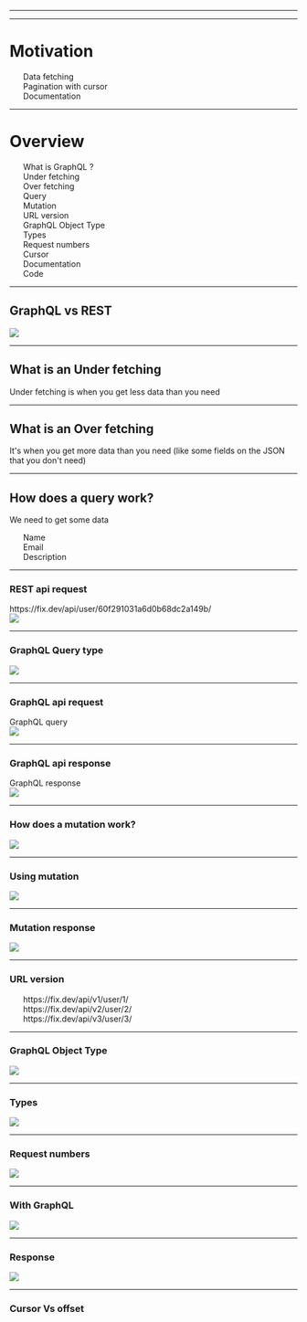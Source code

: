 


<Head>
  <title>GraphQL solves ?</title>
</Head>

<Cover />

---

<Intro />

---

# Motivation

<ul>
    <div>Data fetching</div>
    <div>Pagination with cursor</div>
    <div>Documentation</div>
</ul>

---

# Overview

<ul>
    <div>What is GraphQL ?</div>
    <div>Under fetching</div>
    <div>Over fetching</div>
    <div>Query</div>
    <div>Mutation</div>
    <div>URL version</div>
    <div>GraphQL Object Type</div>
    <div>Types</div>
    <div>Request numbers</div>
    <div>Cursor</div>
    <div>Documentation</div>
    <div>Code</div>
</ul>

---

## GraphQL vs REST

<Img src="./img/graphql-vs-rest.jpeg" width={1000} />

---

## What is an Under fetching

Under fetching is when you get less data than you need

---

## What is an Over fetching

It's when you get more data than you need (like some fields on the JSON that you don't need)

---

## How does a query work?

<div>We need to get some data</div>

<ul>
    <div>Name</div>
    <div>Email</div>
    <div>Description</div>
</ul>

---

### REST api request

<div>https://fix.dev/api/user/60f291031a6d0b68dc2a149b/</div>
<Img src="./img/api-response.png" width={850} />

---

### GraphQL Query type

<Img src="./img/query-type.png" width={1000} />

---

### GraphQL api request

<div>GraphQL query</div>

<Img src="./img/graphql-request.png" width={1000} />

---

### GraphQL api response

<div>GraphQL response</div>

<Img src="./img/graphql-response.png" width={1000} />

---

### How does a mutation work?

<Img src="./img/mutation.png" width={800} />


---

### Using mutation

<Img src="./img/mutation-delete-user.png" width={1000} />


---
### Mutation response

<Img src="./img/mutation-response.png" width={1000} />


---

### URL version

<ul>
    <div>https://fix.dev/api/v1/user/1/</div>
    <div>https://fix.dev/api/v2/user/2/</div>
    <div>https://fix.dev/api/v3/user/3/</div>
</ul>

---

### GraphQL Object Type

<Img src="./img/graphql-objectType.png" width={750} />

---

### Types

<Img src="./img/fields.png" width={750} />

---

### Request numbers

<Img src="./img/api-response.png" width={750} />

---

### With GraphQL

<Img src="./img/organization.png" width={750} />

---

### Response

<Img src="./img/organization-response.png" width={750} />

---

### Cursor Vs offset



